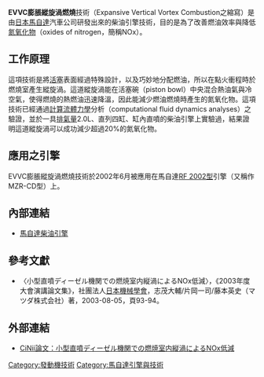 {{refimprove|time=2010-12-21T06:18:59+00:00}}
'''EVVC膨脹縱旋渦燃燒'''技術（Expansive Vertical Vortex Combustion之縮寫）是由[[日本|日本]][[馬自達|馬自達]]汽車公司研發出來的柴油引擎技術，目的是為了改善燃油效率與降低[[氮氧化物|氮氧化物]]（oxides of nitrogen，簡稱NOx）。

== 工作原理 ==
這項技術是將[[活塞|活塞]]表面經過特殊設計，以及巧妙地分配燃油，所以在點火衝程時於燃燒室產生縱旋渦。這道縱旋渦能在活塞碗（piston bowl）中央混合熱油氣與冷空氣，使得燃燒的熱燃油迅速降溫，因此能減少燃油燃燒時產生的氮氧化物。這項技術已經通過[[計算流體力學|計算流體力學]]分析（computational fluid dynamics analyses）之驗證，並於一具[[排氣量|排氣量]]2.0L、直列四缸、缸內直噴的柴油引擎上實驗過，結果證明這道縱旋渦可以成功減少超過20%的氮氧化物。

== 應用之引擎 ==
EVVC膨脹縱旋渦燃燒技術於2002年6月被應用在馬自達[[馬自達柴油引擎#RF_2002型|RF 2002型]]引擎（又稱作MZR-CD型）上。

== 內部連結 ==
* [[馬自達柴油引擎|馬自達柴油引擎]]

== 參考文獻 ==
* 〈小型直噴ディーゼル機関での燃焼室内縦渦によるNOx低減〉，《2003年度大會演講論文集》，社團法人[[日本機械學會|日本機械學會]]，志茂大輔/片岡一司/藤本英史（マツダ株式会社）著，2003-08-05，頁93-94。
<div class="references-small">
<references />
</div>

== 外部連結 ==
* [http://ci.nii.ac.jp/naid/110002525321/ja/ CiNii論文：小型直噴ディーゼル機関での燃焼室内縦渦によるNOx低減]{{Wayback|url=http://ci.nii.ac.jp/naid/110002525321/ja/ |date=20160304192453 }} {{ja}}

{{auto-part-stub}}

[[Category:發動機技術|Category:發動機技術]]
[[Category:馬自達引擎與技術|Category:馬自達引擎與技術]]